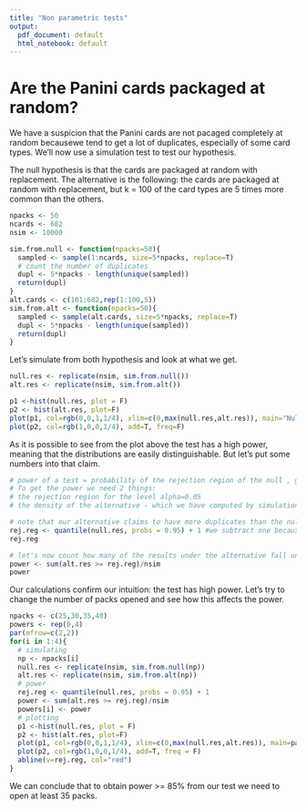 ---
title: "Non parametric tests"
output:
  pdf_document: default
  html_notebook: default
---

# Are the Panini cards packaged at random? 
We have a suspicion that the Panini cards are not pacaged completely at random becausewe tend to get a lot of duplicates, especially of some card types. We'll now use a simulation test to test our hypothesis. 

The null hypothesis is that the cards are packaged at random with replacement.
The alternative is the following: the cards are packaged at random with replacement, but k = 100 of the card types are 5 times more common than the others.
```{r}
npacks <- 50
ncards <- 682
nsim <- 10000
```
```{r}
sim.from.null <- function(npacks=50){
  sampled <- sample(1:ncards, size=5*npacks, replace=T)
  # count the number of duplicates 
  dupl <- 5*npacks - length(unique(sampled))
  return(dupl)
}
alt.cards <- c(101:682,rep(1:100,5))
sim.from.alt <- function(npacks=50){
  sampled <- sample(alt.cards, size=5*npacks, replace=T)
  dupl <- 5*npacks - length(unique(sampled))
  return(dupl)
}
```
Let's simulate from both hypothesis and look at what we get. 
```{r}
null.res <- replicate(nsim, sim.from.null())
alt.res <- replicate(nsim, sim.from.alt())
```
```{r}
p1 <-hist(null.res, plot = F)
p2 <- hist(alt.res, plot=F)
plot(p1, col=rgb(0,0,1,1/4), xlim=c(0,max(null.res,alt.res)), main="Null and alternative", freq = F)
plot(p2, col=rgb(1,0,0,1/4), add=T, freq=F)
```
As it is possible to see from the plot above the test has a high power, meaning that the distributions are easily distinguishable. But let's put some numbers into that claim. 
```{r}
# power of a test = probability of the rejection region of the null , given that the alternative is true
# To get the power we need 2 things: 
# the rejection region for the level alpha=0.05
# the density of the alternative - which we have computed by simulation above

# note that our alternative claims to have more duplicates than the null, hence the rejection region is the right tail of the null
rej.reg <- quantile(null.res, probs = 0.95) + 1 #we subtract one because of the discretization of the density
rej.reg

# let's now count how many of the results under the alternative fall under this threshold
power <- sum(alt.res >= rej.reg)/nsim
power 
```
Our calculations confirm our intuition: the test has high power. 
Let's try to change the number of packs opened and see how this affects the power. 

```{r}
npacks <- c(25,30,35,40)
powers <- rep(0,4)
par(mfrow=c(2,2))
for(i in 1:4){
  # simulating 
  np <- npacks[i]
  null.res <- replicate(nsim, sim.from.null(np))
  alt.res <- replicate(nsim, sim.from.alt(np))
  # power 
  rej.reg <- quantile(null.res, probs = 0.95) + 1
  power <- sum(alt.res >= rej.reg)/nsim
  powers[i] <- power
  # plotting
  p1 <-hist(null.res, plot = F)
  p2 <- hist(alt.res, plot=F)
  plot(p1, col=rgb(0,0,1,1/4), xlim=c(0,max(null.res,alt.res)), main=paste("npacks=",np,". Power = ",power), freq = F)
  plot(p2, col=rgb(1,0,0,1/4), add=T, freq = F)
  abline(v=rej.reg, col="red")
}
```
We can conclude that to obtain power >= 85% from our test we need to open at least 35 packs.

